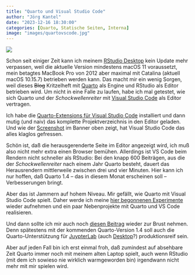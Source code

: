 ```yaml
---
title: "Quarto und Visual Studio Code"
author: "Jörg Kantel"
date: "2023-12-16 18:30:00"
categories: [Quarto, Statische Seiten, Interna]
image: "images/quartovscode.jpg"
---
```


[![](images/quartovscode-b.jpg)](https://www.flickr.com/photos/schockwellenreiter/53401571516/)

Schon seit einiger Zeit kann ich meinem [RStudio Desktop](http://cognitiones.kantel-chaos-team.de/mathematik/rstudio.html) kein Update mehr verpassen, weil die aktuelle Version mindestens macOS 11 voraussetzt, mein betagtes MacBook Pro von 2012 aber maximal mit Catalina (aktuell macOS 10.15.7) betrieben werden kann. Das macht mir ein wenig Sorgen, weil dieses ~~Blog~~ Kritzelheft mit [Quarto](http://cognitiones.kantel-chaos-team.de/webworking/staticsites/quarto.html) als Engine und RStudio als Editor betrieben wird. Um nicht in eine Falle zu laufen, habe ich mal getestet, wie sich Quarto und der *Schockwellenreiter* mit [Visual Studio Code](http://cognitiones.kantel-chaos-team.de/produktivitaet/visualstudiocode.html) als Editor vertragen.

Ich habe die [Quarto-Extensions für Visual Studio Code](https://marketplace.visualstudio.com/items?itemName=quarto.quarto) installiert und dann mutig (und naiv) das komplette Projektverzeichnis in den Editor geladen. Und wie der [Screenshot](https://www.flickr.com/photos/schockwellenreiter/53401571516/) im Banner oben zeigt, hat Visual Studio Code das alles klaglos gefressen.

Schön ist, daß die herausgerenderte Seite im Editor angezeigt wird, ich muß also nicht mehr extra einen Browser bemühen. Allerdings ist VS Code beim Rendern nicht schneller als RStudio: Bei den knapp 600 Beiträgen, aus die der *Schockwellenreiter* nach einem Jahr Quarto besteht, dauert das Herausrendern mittlerweile zwischen drei und vier Minuten. Hier kann ich nur hoffen, daß Quarto 1.4 -- das in diesem Monat erscheinen soll -- Verbesserungen bringt.

Aber das ist Jammern auf hohem Niveau. Mir gefällt, wie Quarto mit Visual Studio Code spielt. Daher werde ich meine [hier begonnenen Experimente](https://kantel.github.io/posts/2023081101_logseq_quarto_vscode/) wieder aufnehmen und ein paar Nebenprojekte mit Quarto und VS Code realisieren.

Und dann sollte ich mir auch noch [diesen Beitrag](https://kantel.github.io/posts/2023083003_myst_jupyterbook/) wieder zur Brust nehmen. Denn spätestens mit der kommenden Quarto-Version 1.4 soll auch die Quarto-Unterstützung für [JuypterLab](http://cognitiones.kantel-chaos-team.de/programmierung/python/jupyterlab.html) (auch [Desktop](http://cognitiones.kantel-chaos-team.de/programmierung/python/jupyterlabdesktop.html)?) produktionsreif sein.

Aber auf jeden Fall bin ich erst einmal froh, daß zumindest auf absehbare Zeit Quarto immer noch mit meinem alten Laptop spielt, auch wenn RStudio (mit dem ich sowieso nie wirklich warmgeworden bin) irgendwann nicht mehr mit mir spielen wird.